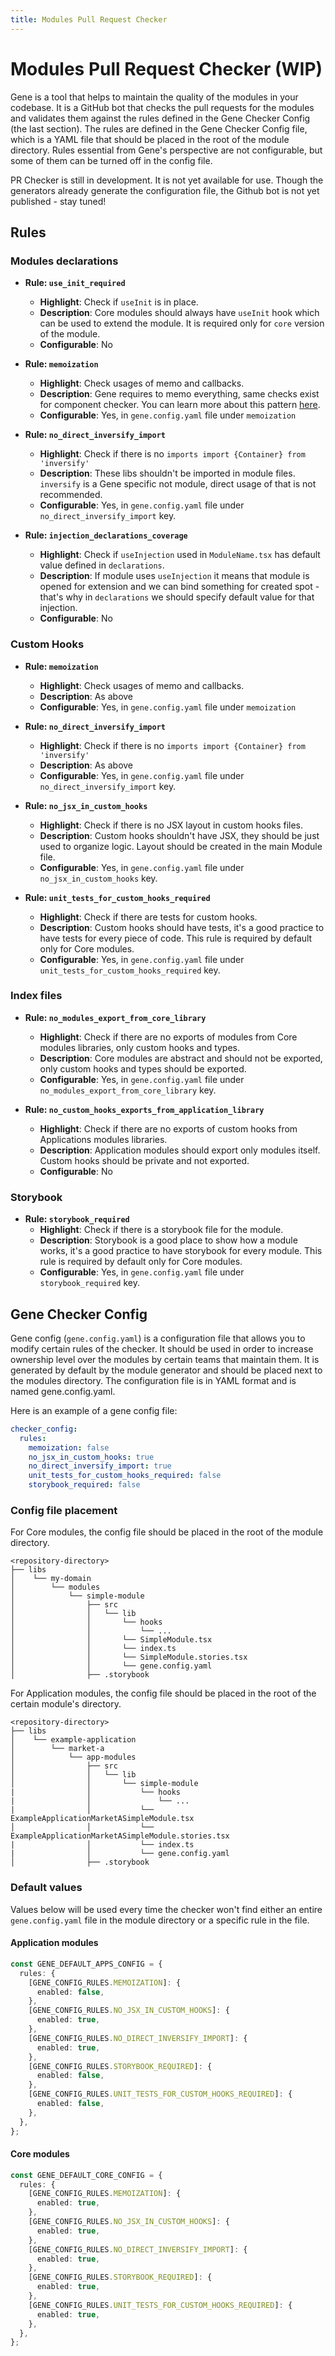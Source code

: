 ```yaml
---
title: Modules Pull Request Checker
---
```



# Modules Pull Request Checker (WIP)

Gene is a tool that helps to maintain the quality of the modules in your codebase. It is a GitHub bot that checks the pull requests for the modules and validates them against the rules defined in the Gene Checker Config (the last section). The rules are defined in the Gene Checker Config file, which is a YAML file that should be placed in the root of the module directory. Rules essential from Gene's perspective are not configurable, but some of them can be turned off in the config file.

<Callout type="warning" emoji="⚠️">
  PR Checker is still in development. It is not yet available for use. Though
  the generators already generate the configuration file, the Github bot is not
  yet published - stay tuned!
</Callout>

## Rules

### Modules declarations

- **Rule: `use_init_required`**

  - **Highlight**: Check if `useInit` is in place.
  - **Description**: Core modules should always have `useInit` hook which can be used to extend the module. It is required only for `core` version of the module.
  - **Configurable**: No

- **Rule: `memoization`**

  - **Highlight**: Check usages of memo and callbacks.
  - **Description**: Gene requires to memo everything, same checks exist for component checker. You can learn more about this pattern [here](https://attardi.org/why-we-memo-all-the-things/).
  - **Configurable**: Yes, in `gene.config.yaml` file under `memoization`

- **Rule: `no_direct_inversify_import`**

  - **Highlight**: Check if there is no `imports import {Container} from 'inversify'`
  - **Description**: These libs shouldn't be imported in module files. `inversify` is a Gene specific not module, direct usage of that is not recommended.
  - **Configurable**: Yes, in `gene.config.yaml` file under `no_direct_inversify_import` key.

- **Rule: `injection_declarations_coverage`**
  - **Highlight**: Check if `useInjection` used in `ModuleName.tsx` has default value defined in `declarations`.
  - **Description**: If module uses `useInjection` it means that module is opened for extension and we can bind something for created spot - that's why in `declarations` we should specify default value for that injection.
  - **Configurable**: No

### Custom Hooks

- **Rule: `memoization`**

  - **Highlight**: Check usages of memo and callbacks.
  - **Description**: As above
  - **Configurable**: Yes, in `gene.config.yaml` file under `memoization`

- **Rule: `no_direct_inversify_import`**

  - **Highlight**: Check if there is no `imports import {Container} from 'inversify'`
  - **Description**: As above
  - **Configurable**: Yes, in `gene.config.yaml` file under `no_direct_inversify_import` key.

- **Rule: `no_jsx_in_custom_hooks`**

  - **Highlight**: Check if there is no JSX layout in custom hooks files.
  - **Description**: Custom hooks shouldn't have JSX, they should be just used to organize logic. Layout should be created in the main Module file.
  - **Configurable**: Yes, in `gene.config.yaml` file under `no_jsx_in_custom_hooks` key.

- **Rule: `unit_tests_for_custom_hooks_required`**
  - **Highlight**: Check if there are tests for custom hooks.
  - **Description**: Custom hooks should have tests, it's a good practice to have tests for every piece of code. This rule is required by default only for Core modules.
  - **Configurable**: Yes, in `gene.config.yaml` file under `unit_tests_for_custom_hooks_required` key.

### Index files

- **Rule: `no_modules_export_from_core_library`**

  - **Highlight**: Check if there are no exports of modules from Core modules libraries, only custom hooks and types.
  - **Description**: Core modules are abstract and should not be exported, only custom hooks and types should be exported.
  - **Configurable**: Yes, in `gene.config.yaml` file under `no_modules_export_from_core_library` key.

- **Rule: `no_custom_hooks_exports_from_application_library`**
  - **Highlight**: Check if there are no exports of custom hooks from Applications modules libraries.
  - **Description**: Application modules should export only modules itself. Custom hooks should be private and not exported.
  - **Configurable**: No

### Storybook

- **Rule: `storybook_required`**
  - **Highlight**: Check if there is a storybook file for the module.
  - **Description**: Storybook is a good place to show how a module works, it's a good practice to have storybook for every module. This rule is required by default only for Core modules.
  - **Configurable**: Yes, in `gene.config.yaml` file under `storybook_required` key.

## Gene Checker Config

Gene config (`gene.config.yaml`) is a configuration file that allows you to modify certain rules of the checker. It should be used in order to increase ownership level over the modules by certain teams that maintain them. It is generated by default by the module generator and should be placed next to the modules directory. The configuration file is in YAML format and is named gene.config.yaml.

Here is an example of a gene config file:

```yaml
checker_config:
  rules:
    memoization: false
    no_jsx_in_custom_hooks: true
    no_direct_inversify_import: true
    unit_tests_for_custom_hooks_required: false
    storybook_required: false
```

### Config file placement

For Core modules, the config file should be placed in the root of the module directory.

```text
<repository-directory>
├── libs
│    └── my-domain
│        └── modules
│            └── simple-module
│                ├── src
│                │   └── lib
│                │       └── hooks
│                │           └── ...
│                │       └── SimpleModule.tsx
│                │       └── index.ts
│                │       └── SimpleModule.stories.tsx
│                │       └── gene.config.yaml
│                ├── .storybook
```

For Application modules, the config file should be placed in the root of the certain module's directory.

```text {12..33}
<repository-directory>
├── libs
│    └── example-application
│        └── market-a
│            └── app-modules
│                ├── src
│                │   └── lib
│                │       └── simple-module
|                │           └── hooks
|                │               └── ...
|                │           └── ExampleApplicationMarketASimpleModule.tsx
│                │           └── ExampleApplicationMarketASimpleModule.stories.tsx
|                │           └── index.ts
|                │           └── gene.config.yaml
│                ├── .storybook
```

### Default values

Values below will be used every time the checker won't find either an entire `gene.config.yaml` file in the module directory or a specific rule in the file.

#### Application modules

```ts
const GENE_DEFAULT_APPS_CONFIG = {
  rules: {
    [GENE_CONFIG_RULES.MEMOIZATION]: {
      enabled: false,
    },
    [GENE_CONFIG_RULES.NO_JSX_IN_CUSTOM_HOOKS]: {
      enabled: true,
    },
    [GENE_CONFIG_RULES.NO_DIRECT_INVERSIFY_IMPORT]: {
      enabled: true,
    },
    [GENE_CONFIG_RULES.STORYBOOK_REQUIRED]: {
      enabled: false,
    },
    [GENE_CONFIG_RULES.UNIT_TESTS_FOR_CUSTOM_HOOKS_REQUIRED]: {
      enabled: false,
    },
  },
};
```

#### Core modules

```ts
const GENE_DEFAULT_CORE_CONFIG = {
  rules: {
    [GENE_CONFIG_RULES.MEMOIZATION]: {
      enabled: true,
    },
    [GENE_CONFIG_RULES.NO_JSX_IN_CUSTOM_HOOKS]: {
      enabled: true,
    },
    [GENE_CONFIG_RULES.NO_DIRECT_INVERSIFY_IMPORT]: {
      enabled: true,
    },
    [GENE_CONFIG_RULES.STORYBOOK_REQUIRED]: {
      enabled: true,
    },
    [GENE_CONFIG_RULES.UNIT_TESTS_FOR_CUSTOM_HOOKS_REQUIRED]: {
      enabled: true,
    },
  },
};
```
